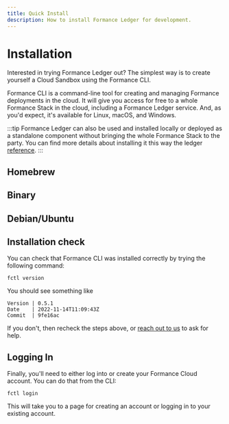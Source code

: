 ```yaml
---
title: Quick Install
description: How to install Formance Ledger for development.
---
```


# Installation

Interested in trying Formance Ledger out? The simplest way is to create yourself a Cloud Sandbox using the Formance CLI.

Formance CLI is a command-line tool for creating and managing Formance deployments in the cloud. It will give you access for free to a whole Formance Stack in the cloud, including a Formance Ledger service. And, as you'd expect, it's available for Linux, macOS, and Windows.

:::tip
Formance Ledger can also be used and installed locally or deployed as a standalone component without bringing the whole Formance Stack to the party. You can find more details about installing it this way the ledger [reference](/ledger/operations/installation).
:::

## Homebrew

<HomebrewStackInstall />

## Binary

<BinaryInstall />

## Debian/Ubuntu

<AptInstall />

<!-- :::info
Consider renaming the executable `numary` (without the `.exe` suffix) to make it easier to type, and so the example commands in the rest of the tutorial will work without having to edit them.
::: -->

## Installation check

You can check that Formance CLI was installed correctly by trying the following command:

```shell
fctl version
```

You should see something like

```
Version | 0.5.1
Date    | 2022-11-14T11:09:43Z
Commit  | 9fe16ac
```

If you don't, then recheck the steps above, or [reach out to us](/help) to ask for help.


## Logging In

Finally, you'll need to either log into or create your Formance Cloud account. You can do that from the CLI:

```shell
fctl login
```

This will take you to a page for creating an account or logging in to your existing account.
